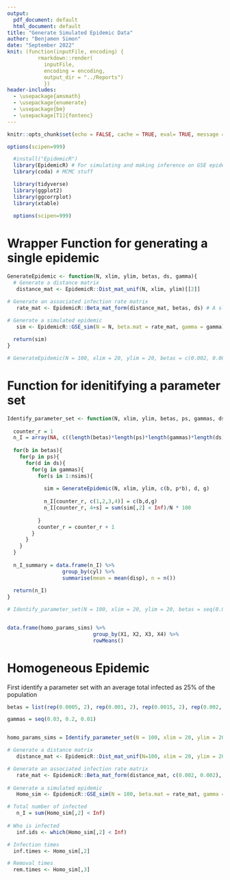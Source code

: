 ```yaml
---
output:
  pdf_document: default
  html_document: default
title: "Generate Simulated Epidemic Data"
author: "Benjamen Simon"
date: "September 2022"
knit: (function(inputFile, encoding) { 
          rmarkdown::render(
            inputFile,
            encoding = encoding, 
            output_dir = "../Reports") 
            })
header-includes:
  - \usepackage{amsmath}
  - \usepackage{enumerate}
  - \usepackage{bm}
  - \usepackage[T1]{fontenc}
---
```


```r
knitr::opts_chunk$set(echo = FALSE, cache = TRUE, eval= TRUE, message = FALSE, cache.path = "Caches/", fig.path = "Figures/")

options(scipen=999)
```

```r

  #install("EpidemicR")
  library(EpidemicR) # For simulating and making inference on GSE epidemics
  library(coda) # MCMC stuff

  library(tidyverse)
  library(ggplot2)
  library(ggcorrplot)
  library(xtable)
  
  options(scipen=999)

```

# Wrapper Function for generating a single epidemic

```r

GenerateEpidemic <- function(N, xlim, ylim, betas, ds, gamma){
  # Generate a distance matrix
   distance_mat <- EpidemicR::Dist_mat_unif(N, xlim, ylim)[[2]]

# Generate an associated infection rate matrix
   rate_mat <- EpidemicR::Beta_mat_form(distance_mat, betas, ds) # A slight trick is used to generate a homogeneous epidemic
   
# Generate a simulated epidemic
   sim <- EpidemicR::GSE_sim(N = N, beta.mat = rate_mat, gamma = gamma)

  return(sim)
}

# GenerateEpidemic(N = 100, xlim = 20, ylim = 20, betas = c(0.002, 0.002), ds = 10, gamma = 0.15)

```


# Function for idenitifying a parameter set

```r

Identify_parameter_set <- function(N, xlim, ylim, betas, ps, gammas, ds, nsims){
  
  counter_r = 1
  n_I = array(NA, c((length(betas)*length(ps)*length(gammas)*length(ds)), 4+nsims))
  
  for(b in betas){
    for(p in ps){
      for(d in ds){
        for(g in gammas){
          for(s in 1:nsims){
            
            sim = GenerateEpidemic(N, xlim, ylim, c(b, p*b), d, g)
            
            n_I[counter_r, c(1,2,3,4)] = c(b,d,g)
            n_I[counter_r, 4+s] = sum(sim[,2] < Inf)/N * 100
            
          }
          counter_r = counter_r + 1
        }
      }
    }
  }
  
  n_I_summary = data.frame(n_I) %>%
                  group_by(cyl) %>%
                  summarise(mean = mean(disp), n = n())
  
  return(n_I)
}

# Identify_parameter_set(N = 100, xlim = 20, ylim = 20, betas = seq(0.001, 0.003, 0.001), ps = c(1), ds = c(10), gammas = c(0.15), nsims = (100))


data.frame(homo_params_sims) %>% 
                            group_by(X1, X2, X3, X4) %>% 
                            rowMeans()

```







# Homogeneous Epidemic

First identify a parameter set with an average total infected as 25% of the population

```r

betas = list(rep(0.0005, 2), rep(0.001, 2), rep(0.0015, 2), rep(0.002, 2), rep(0.0025, 2), rep(0.003, 2), rep(0.0035, 2), rep(0.004, 2), rep(0.0045, 2), rep(0.005, 2), rep(0.0055, 2), rep(0.006, 2))

gammas = seq(0.03, 0.2, 0.01)


homo_params_sims = Identify_parameter_set(N = 100, xlim = 20, ylim = 20, betas = betas, ds = c(10), gammas = gammas, nsims = (100))


```





```r

# Generate a distance matrix
   distance_mat <- EpidemicR::Dist_mat_unif(N=100, xlim = 20, ylim = 20)[[2]]

# Generate an associated infection rate matrix
   rate_mat <- EpidemicR::Beta_mat_form(distance_mat, c(0.002, 0.002), 10) # A slight trick is used to generate a homogeneous epidemic
   
# Generate a simulated epidemic
   Homo_sim <- EpidemicR::GSE_sim(N = 100, beta.mat = rate_mat, gamma = 0.15)

# Total number of infected
   n_I = sum(Homo_sim[,2] < Inf)
  
# Who is infected
   inf.ids <- which(Homo_sim[,2] < Inf)

# Infection times
  inf.times <- Homo_sim[,2]

# Removal times
  rem.times <- Homo_sim[,3]
```

